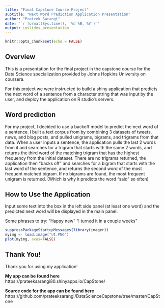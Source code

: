 ```yaml
---
title: "Final Capstone Course Project"
subtitle: "Next Word Prediction Application Presentation"
author: "Prateek Sarangi"
date: "`r format(Sys.time(), '%d %B, %Y')`"
output: ioslides_presentation
---
```


```r
knitr::opts_chunk$set(echo = FALSE)
```

## Overview

This is a presentation for the final project in the capstone course for the Data Science specialization provided by Johns Hopkins University on coursera.

For this project we were instructed to build a shiny application that predicts the next word of a sentence from a character string that was input by the user, and deploy the application on R studio's servers.

## Word prediction

For my project, I decided to use a backoff model to predict the next word of a sentence. I built a text corpus from by combining 3 datasets of tweets, news, and blog posts, and pulled unigrams, bigrams, and trigrams from that data. When a user inputs a sentence, the application pulls the last 2 words from it and searches for a trigram that starts with the same 2 words, and returns the third word of the matching trigram that has the highest frequency from the initial dataset. There are no trigrams returned, the application then "backs off" and searches for a bigram that starts with the last word of the sentence, and returns the second word of the most frequent matched bigram. If no bigrams are found, the most frequent unigram is returned. (Which is why it predicts the word "said" so often)

## How to Use the Application

Input some text into the box in the left side panel (at least one word) and the predicted next word will be displayed in the main panel.

Some phrases to try:
"Happy new"
"I turned it in a couple weeks"



```r
suppressPackageStartupMessages(library(imager))
myimg <- load.image("UI.PNG")
plot(myimg, axes=FALSE)
```

## Thank You!

Thank you for using my application!

**My app can be found here**
https://prateeksarangi80.shinyapps.io/CapStone/

**Source code for the app can be found here**
https://github.com/prateeksarangi/DataScienceCapstone/tree/master/CapStone